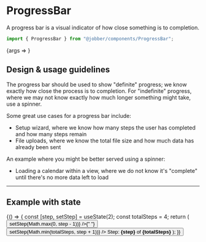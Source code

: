 
<Meta title="Components/ProgressBar" component={ProgressBar} />

# ProgressBar

A progress bar is a visual indicator of how close something is to completion.

```ts
import { ProgressBar } from "@jobber/components/ProgressBar";
```

<Canvas>
  <Story
    name="ProgressBar"
    args={{
      currentStep: 3,
      totalSteps: 4,
    }}
  >
    {args => <ProgressBar {...args} />}
  </Story>
</Canvas>

<ArgsTable of={ProgressBar} story="ProgressBar" />

## Design & usage guidelines

The progress bar should be used to show "definite" progress; we know exactly how
close the process is to completion. For "indefinite" progress, where we may not
know exactly how much longer something might take, use a spinner.

Some great use cases for a progress bar include:

- Setup wizard, where we know how many steps the user has completed and how many
  steps remain
- File uploads, where we know the total file size and how much data has already
  been sent

An example where you might be better served using a spinner:

- Loading a calendar within a view, where we do not know it's "complete" until
  there's no more data left to load

---

## Example with state

<Canvas>
  {() => {
    const [step, setStep] = useState(2);
    const totalSteps = 4;
    return (
      <Content>
        <Button
          label="Step Back"
          onClick={() => setStep(Math.max(0, step - 1))}
        />{" "}
        <Button
          label="Step Forward"
          onClick={() => setStep(Math.min(totalSteps, step + 1))}
        />
        <ProgressBar currentStep={step} totalSteps={totalSteps} />
        Step: <strong>{step}</strong> of <strong>{totalSteps}</strong>
      </Content>
    );
  }}
</Canvas>
